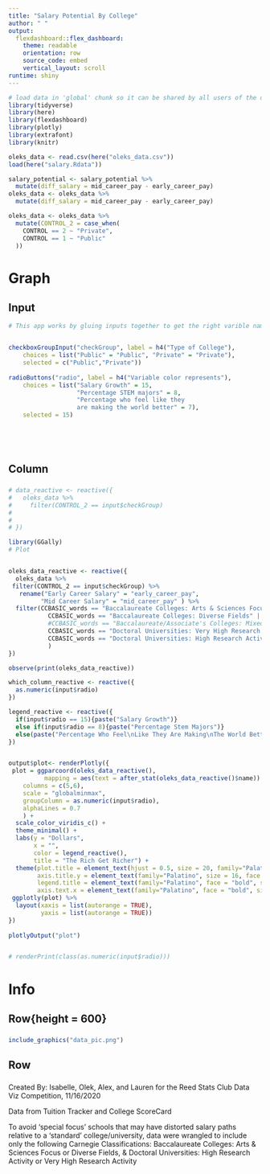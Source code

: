 ```yaml
---
title: "Salary Potential By College"
author: " " 
output: 
  flexdashboard::flex_dashboard:
    theme: readable 
    orientation: row
    source_code: embed
    vertical_layout: scroll 
runtime: shiny
---
```


```r
# load data in 'global' chunk so it can be shared by all users of the dashboard
library(tidyverse)
library(here)
library(flexdashboard)
library(plotly)
library(extrafont)
library(knitr)

```



```r
oleks_data <- read.csv(here("oleks_data.csv"))
load(here("salary.Rdata"))

salary_potential <- salary_potential %>%
  mutate(diff_salary = mid_career_pay - early_career_pay)
oleks_data <- oleks_data %>%
  mutate(diff_salary = mid_career_pay - early_career_pay)

oleks_data <- oleks_data %>%
  mutate(CONTROL_2 = case_when(
    CONTROL == 2 ~ "Private",
    CONTROL == 1 ~ "Public"
  ))
```



Graph 
==================================================================




Input {.sidebar}
--------------------------------------------------------


```r
# This app works by gluing inputs together to get the right varible names


checkboxGroupInput("checkGroup", label = h4("Type of College"), 
    choices = list("Public" = "Public", "Private" = "Private"),
    selected = c("Public","Private"))
                                
radioButtons("radio", label = h4("Variable color represents"),
    choices = list("Salary Growth" = 15, 
                   "Percentage STEM majors" = 8, 
                   "Percentage who feel like they
                   are making the world better" = 7), 
    selected = 15)
                


                                
```

Column{}
------------------------------------------------------

###

```r
  
# data_reactive <- reactive({
#   oleks_data %>%
#     filter(CONTROL_2 == input$checkGroup)
#   
#   
# })

library(GGally)
# Plot


oleks_data_reactive <- reactive({
  oleks_data %>%
 filter(CONTROL_2 == input$checkGroup) %>%
   rename("Early Career Salary" = "early_career_pay",
         "Mid Career Salary" = "mid_career_pay" ) %>%
  filter(CCBASIC_words == "Baccalaureate Colleges: Arts & Sciences Focus" |
           CCBASIC_words == "Baccalaureate Colleges: Diverse Fields" |
           #CCBASIC_words == "Baccalaureate/Associate's Colleges: Mixed Baccalaureate/Associate's" |
           CCBASIC_words == "Doctoral Universities: Very High Research Activity" |
           CCBASIC_words == "Doctoral Universities: High Research Activity"
           )
})

observe(print(oleks_data_reactive))

which_column_reactive <- reactive({
  as.numeric(input$radio)
})

legend_reactive <- reactive({
  if(input$radio == 15){paste("Salary Growth")}
  else if(input$radio == 8){paste("Percentage Stem Majors")}
  else(paste("Percentage Who Feel\nLike They Are Making\nThe World Better")) 
})


output$plot<- renderPlotly({
 plot = ggparcoord(oleks_data_reactive(),
          mapping = aes(text = after_stat(oleks_data_reactive()$name)) , 
    columns = c(5,6),
    scale = "globalminmax",
    groupColumn = as.numeric(input$radio),
    alphaLines = 0.7
    ) +
  scale_color_viridis_c() +
  theme_minimal() +
  labs(y = "Dollars",
       x = "",
       color = legend_reactive(),
       title = "The Rich Get Richer") +
  theme(plot.title = element_text(hjust = 0.5, size = 20, family="Palatino"), 
        axis.title.y = element_text(family="Palatino", size = 16, face = "bold"), 
        legend.title = element_text(family="Palatino", face = "bold", size = 13), 
        axis.text.x = element_text(family="Palatino", face = "bold", size = 14)) 
 ggplotly(plot) %>%
  layout(xaxis = list(autorange = TRUE),
         yaxis = list(autorange = TRUE))
}) 
 
plotlyOutput("plot") 


# renderPrint(class(as.numeric(input$radio)))
```


Info 
=========================================================

Row{height = 600}
------------------------------------------------

### 


```r
include_graphics("data_pic.png")

```



Row{}
-----------------------------------------------

### 
Created By: Isabelle, Olek, Alex, and Lauren for the Reed Stats Club Data Viz Competition, 11/16/2020

Data from Tuition Tracker and College ScoreCard

To avoid 'special focus' schools that may have distorted salary paths relative to a 'standard' college/university, data were wrangled to include only the following Carnegie Classifications: Baccalaureate Colleges: Arts & Sciences Focus or Diverse Fields, & Doctoral Universities: High Research Activity or Very High Research Activity


